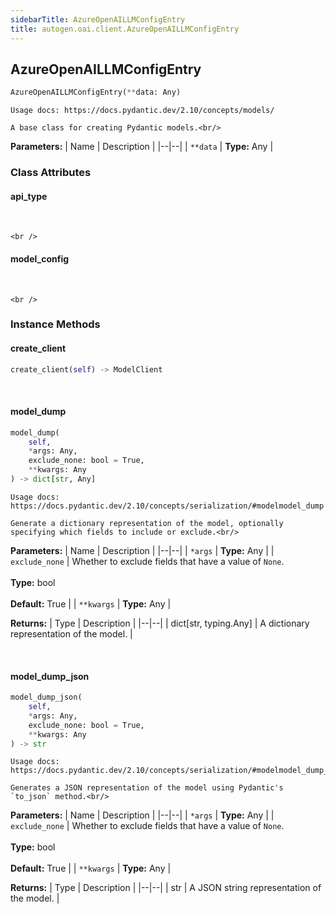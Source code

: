 ```yaml
---
sidebarTitle: AzureOpenAILLMConfigEntry
title: autogen.oai.client.AzureOpenAILLMConfigEntry
---
```

<h2 id="autogen.oai.client.AzureOpenAILLMConfigEntry" class="doc doc-heading">
    <code class="doc-symbol doc-symbol-heading doc-symbol-class"></code>
    <span class="doc doc-object-name doc-class-name">AzureOpenAILLMConfigEntry</span>
</h2>

```python
AzureOpenAILLMConfigEntry(**data: Any)
```

    Usage docs: https://docs.pydantic.dev/2.10/concepts/models/
    
    A base class for creating Pydantic models.<br/>

<b>Parameters:</b>
| Name | Description |
|--|--|
| `**data` | **Type:** Any |

### Class Attributes

<code class="doc-symbol doc-symbol-heading doc-symbol-attribute"></code>
#### api_type
<br />

    <br />

<code class="doc-symbol doc-symbol-heading doc-symbol-attribute"></code>
#### model_config
<br />

    <br />

### Instance Methods

<code class="doc-symbol doc-symbol-heading doc-symbol-method"></code>
#### create_client

```python
create_client(self) -> ModelClient
```

    

<br />

<code class="doc-symbol doc-symbol-heading doc-symbol-method"></code>
#### model_dump

```python
model_dump(
    self,
    *args: Any,
    exclude_none: bool = True,
    **kwargs: Any
) -> dict[str, Any]
```

    Usage docs: https://docs.pydantic.dev/2.10/concepts/serialization/#modelmodel_dump
    
    Generate a dictionary representation of the model, optionally specifying which fields to include or exclude.<br/>

<b>Parameters:</b>
| Name | Description |
|--|--|
| `*args` | **Type:** Any |
| `exclude_none` | Whether to exclude fields that have a value of `None`.<br/><br/>**Type:** bool<br/><br/>**Default:** True |
| `**kwargs` | **Type:** Any |

<b>Returns:</b>
| Type | Description |
|--|--|
| dict[str, typing.Any] | A dictionary representation of the model. |

<br />

<code class="doc-symbol doc-symbol-heading doc-symbol-method"></code>
#### model_dump_json

```python
model_dump_json(
    self,
    *args: Any,
    exclude_none: bool = True,
    **kwargs: Any
) -> str
```

    Usage docs: https://docs.pydantic.dev/2.10/concepts/serialization/#modelmodel_dump_json
    
    Generates a JSON representation of the model using Pydantic's `to_json` method.<br/>

<b>Parameters:</b>
| Name | Description |
|--|--|
| `*args` | **Type:** Any |
| `exclude_none` | Whether to exclude fields that have a value of `None`.<br/><br/>**Type:** bool<br/><br/>**Default:** True |
| `**kwargs` | **Type:** Any |

<b>Returns:</b>
| Type | Description |
|--|--|
| str | A JSON string representation of the model. |

<br />